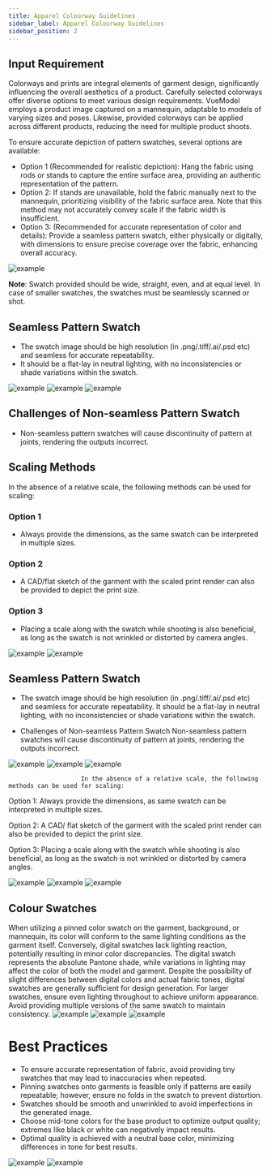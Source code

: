 ```yaml
---
title: Apparel Colourway Guidelines
sidebar_label: Apparel Colourway Guidelines
sidebar_position: 2
---
```


## Input Requirement

Colorways and prints are integral elements of garment design, significantly influencing the overall aesthetics of a product. Carefully selected colorways offer diverse options to meet various design requirements. VueModel employs a product image captured on a mannequin, adaptable to models of varying sizes and poses. Likewise, provided colorways can be applied across different products, reducing the need for multiple product shoots.

To ensure accurate depiction of pattern swatches, several options are available:

- Option 1 (Recommended for realistic depiction): Hang the fabric using rods or stands to capture the entire surface area, providing an authentic representation of the pattern.
- Option 2: If stands are unavailable, hold the fabric manually next to the mannequin, prioritizing visibility of the fabric surface area. Note that this method may not accurately convey scale if the fabric width is insufficient.
- Option 3: (Recommended for accurate representation of color and details): Provide a seamless pattern swatch, either physically or digitally, with dimensions to ensure precise coverage over the fabric, enhancing overall accuracy. 

![example](https://d1r1e7xjkfj7nz.cloudfront.net/apparel_colourway_guidelines1.png)



**Note**: Swatch provided should be wide, straight, even, and at equal level. In case of smaller swatches, the swatches must be seamlessly scanned or shot.

## Seamless Pattern Swatch

- The swatch image should be high resolution (in .png/.tiff/.ai/.psd etc) and seamless for accurate repeatability.
- It should be a flat-lay in neutral lighting, with no inconsistencies or shade variations within the swatch.

![example](https://d1r1e7xjkfj7nz.cloudfront.net/apparel_colourway_guidelines2.png)
![example](https://d1r1e7xjkfj7nz.cloudfront.net/apparel_colourway_guidelines3.png)
![example](https://d1r1e7xjkfj7nz.cloudfront.net/apparel_colourway_guidelines4.png)


## Challenges of Non-seamless Pattern Swatch

- Non-seamless pattern swatches will cause discontinuity of pattern at joints, rendering the outputs incorrect.


## Scaling Methods

In the absence of a relative scale, the following methods can be used for scaling:

### Option 1
- Always provide the dimensions, as the same swatch can be interpreted in multiple sizes.

### Option 2
- A CAD/flat sketch of the garment with the scaled print render can also be provided to depict the print size.

### Option 3
- Placing a scale along with the swatch while shooting is also beneficial, as long as the swatch is not wrinkled or distorted by camera angles.

![example](https://d1r1e7xjkfj7nz.cloudfront.net/apparel_colourway_guidelines5.JPG)
![example](https://d1r1e7xjkfj7nz.cloudfront.net/apparel_colourway_guidelines6.JPG)

## Seamless Pattern Swatch
- The swatch image should be high resolution (in .png/.tiff/.ai/.psd etc) and seamless for accurate repeatability.
It should be a flat-lay in neutral lighting, with no inconsistencies or shade variations within the swatch.


- Challenges of Non-seamless Pattern Swatch
Non-seamless pattern swatches will cause discontinuity of pattern at joints, rendering the outputs incorrect.

![example](https://d1r1e7xjkfj7nz.cloudfront.net/apparel_colourway_guidelines7.jpeg)
![example](https://d1r1e7xjkfj7nz.cloudfront.net/apparel_colourway_guidelines8.png)
![example](https://d1r1e7xjkfj7nz.cloudfront.net/apparel_colourway_guidelines9.png)


                        In the absence of a relative scale, the following methods can be used for scaling:


Option 1:  Always provide the dimensions, as same swatch can be interpreted in multiple sizes.


Option 2:  A CAD/ flat sketch of the garment with the scaled print render can also be provided to depict the print size.


Option 3: Placing a scale along with the swatch while shooting is also beneficial, as long as the swatch is not wrinkled or distorted by camera angles.

![example](https://d1r1e7xjkfj7nz.cloudfront.net/apparel_colourway_guidelines10.png)
![example](https://d1r1e7xjkfj7nz.cloudfront.net/apparel_colourway_guidelines11.png)
![example](https://d1r1e7xjkfj7nz.cloudfront.net/apparel_colourway_guidelines12.png)


## Colour Swatches 


When utilizing a pinned color swatch on the garment, background, or mannequin, its color will conform to the same lighting conditions as the garment itself. Conversely, digital swatches lack lighting reaction, potentially resulting in minor color discrepancies. The digital swatch represents the absolute Pantone shade, while variations in lighting may affect the color of both the model and garment. Despite the possibility of slight differences between digital colors and actual fabric tones, digital swatches are generally sufficient for design generation. For larger swatches, ensure even lighting throughout to achieve uniform appearance. Avoid providing multiple versions of the same swatch to maintain consistency.
![example](https://d1r1e7xjkfj7nz.cloudfront.net/apparel_colourway_guidelines13.png)
![example](https://d1r1e7xjkfj7nz.cloudfront.net/apparel_colourway_guidelines14.png)
![example](https://d1r1e7xjkfj7nz.cloudfront.net/apparel_colourway_guidelines15.png)


# Best Practices

- To ensure accurate representation of fabric, avoid providing tiny swatches that may lead to inaccuracies when repeated.
- Pinning swatches onto garments is feasible only if patterns are easily repeatable; however, ensure no folds in the swatch to prevent distortion.
- Swatches should be smooth and unwrinkled to avoid imperfections in the generated image.
- Choose mid-tone colors for the base product to optimize output quality; extremes like black or white can negatively impact results.
- Optimal quality is achieved with a neutral base color, minimizing differences in tone for best results.

![example](https://d1r1e7xjkfj7nz.cloudfront.net/apparel_colourway_guidelines16.png)
![example](https://d1r1e7xjkfj7nz.cloudfront.net/apparel_colourway_guidelines17.JPG)

